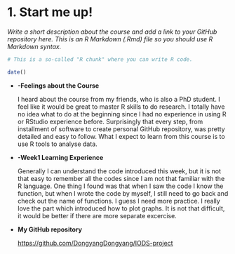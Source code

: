 # 1. Start me up!

*Write a short description about the course and add a link to your GitHub repository here. This is an R Markdown (.Rmd) file so you should use R Markdown syntax.*

```r
# This is a so-called "R chunk" where you can write R code.

date()

```

-   **-Feelings about the Course**

    I heard about the course from my friends, who is also a PhD student. I feel like it would be great to master R skills to do research. I totally have no idea what to do at the beginning since I had no experience in using R or RStudio experience before. Surprisingly that every step, from installment of software to create personal GitHub repository, was pretty detailed and easy to follow. What I expect to learn from this course is to use R tools to analyse data.

-   **-Week1 Learning Experience**

    Generally I can understand the code introduced this week, but it is not that easy to remember all the codes since I am not that familiar with the R language. One thing I found was that when I saw the code I know the function, but when I wrote the code by myself, I still need to go back and check out the name of functions. I guess I need more practice. I really love the part which introduced how to plot graphs. It is not that difficult, it would be better if there are more separate excercise.

-   **My GitHub repository**

    <https://github.com/DongyangDongyang/IODS-project>


